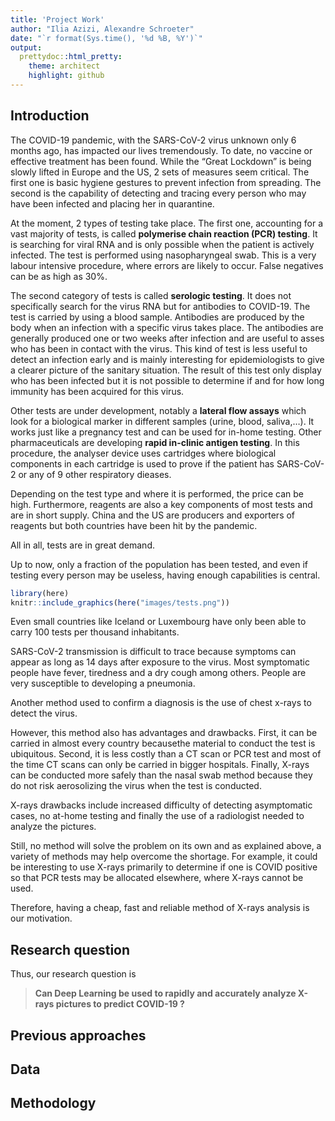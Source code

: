 ```yaml
---
title: 'Project Work'
author: "Ilia Azizi, Alexandre Schroeter"
date: "`r format(Sys.time(), '%d %B, %Y')`"
output:
  prettydoc::html_pretty:
    theme: architect
    highlight: github 
---
```



## Introduction
The COVID-19 pandemic, with the SARS-CoV-2 virus unknown only 6 months ago, has impacted our lives tremendously. To date, no vaccine or effective treatment has been found. While the "Great Lockdown" is being slowly lifted in Europe and the US, 2 sets of measures seem critical. The first one is basic hygiene gestures to prevent infection from spreading. The second is the capability of detecting and tracing every person who may have been infected and placing her in quarantine. 

At the moment, 2 types of testing take place. The first one, accounting for a vast majority of tests, is called **polymerise chain reaction (PCR) testing**. It is searching for viral RNA and is only possible when the patient is actively infected. The test is performed using nasopharyngeal swab. This is a very labour intensive procedure, where errors are likely to occur. False negatives can be as high as 30%. 

The second category of tests is called **serologic testing**. It does not specifically search for the virus RNA but for antibodies to COVID-19. The test is carried by using a blood sample. Antibodies are produced by the body when an infection with a specific virus takes place. The antibodies are generally produced one or two weeks after infection and are useful to asses who has been in contact with the virus. This kind of test is less useful to detect an infection early and is mainly interesting for epidemiologists to give a clearer picture of the sanitary situation. The result of this test only display who has been infected but it is not possible to determine if and for how long immunity has been acquired for this virus. 

Other tests are under development, notably a **lateral flow assays** which look for a biological marker in different samples (urine, blood, saliva,...). It works just like a pregnancy test and can be used for in-home testing. Other pharmaceuticals are developing **rapid in-clinic antigen testing**. In this procedure, the analyser device uses cartridges where biological components in each cartridge is used to prove if the patient has SARS-CoV-2 or any of 9 other respiratory dieases. 

Depending on the test type and where it is performed, the price can be high. Furthermore, reagents are also a key components of most tests and are in short supply. China and the US are producers and exporters of reagents but both countries have been hit by the pandemic. 

All in all, tests are in great demand. 

Up to now, only a fraction of the population has been tested, and even if testing every person may be useless, having enough capabilities is central. 


```r
library(here)
knitr::include_graphics(here("images/tests.png"))
```

Even small countries like Iceland or Luxembourg have only been able to carry 100 tests per thousand inhabitants. 

SARS-CoV-2 transmission is difficult to trace because symptoms can appear as long as 14 days after exposure to the virus. Most symptomatic people have fever, tiredness and a dry cough among others. People are very susceptible to developing a pneumonia. 

Another method used to confirm a diagnosis is the use of chest x-rays to detect the virus. 

However, this method also has advantages and drawbacks. First, it can be carried in almost every country becausethe material to conduct the test is ubiquitous. Second, it is less costly than a CT scan or PCR test and most of the time CT scans can only be carried in bigger hospitals. Finally, X-rays can be conducted more safely than the nasal swab method because they do not risk aerosolizing the virus when the test is conducted. 

X-rays drawbacks include increased difficulty of detecting asymptomatic cases, no at-home testing and finally the use of a radiologist needed to analyze the pictures.

Still, no method will solve the problem on its own and as explained above, a variety of methods may help overcome the shortage. For example, it could be interesting to use X-rays primarily to determine if one is COVID positive so that PCR tests may be allocated elsewhere, where X-rays cannot be used. 

Therefore, having a cheap, fast and reliable method of X-rays analysis is our motivation.

## Research question
Thus, our research question is 

> **Can Deep Learning be used to rapidly and accurately analyze X-rays pictures to predict COVID-19 ?**

## Previous approaches


## Data


## Methodology 

